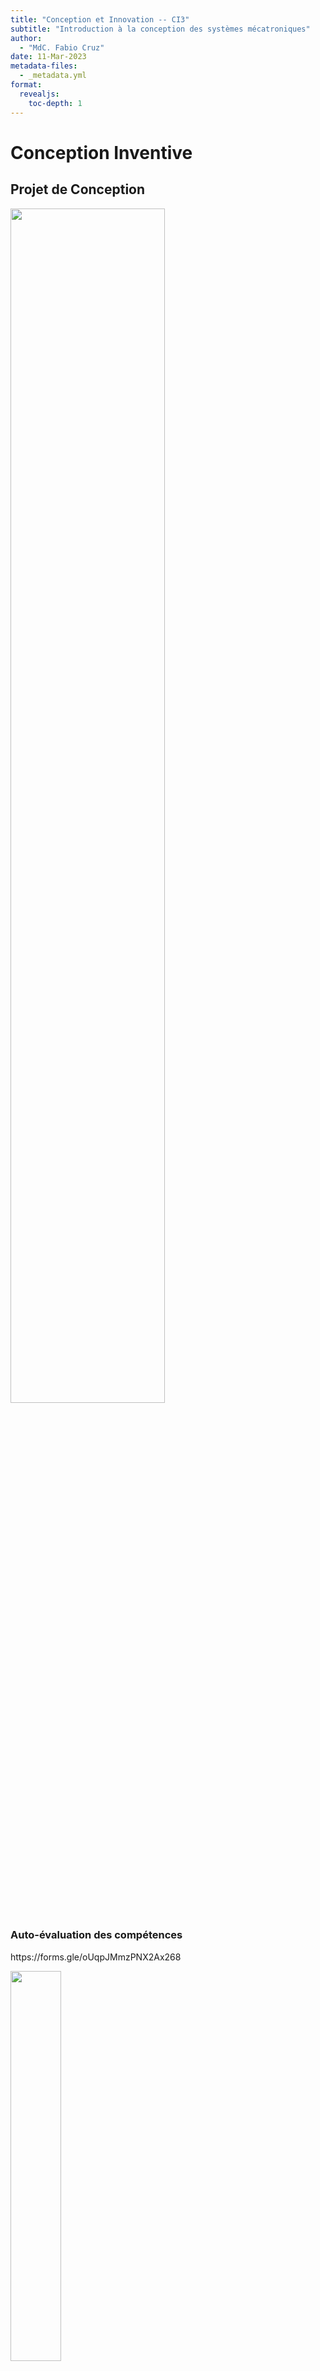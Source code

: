 ```yaml
---
title: "Conception et Innovation -- CI3"
subtitle: "Introduction à la conception des systèmes mécatroniques"
author: 
  - "MdC. Fabio Cruz"
date: 11-Mar-2023
metadata-files:
  - _metadata.yml  
format:
  revealjs:
    toc-depth: 1
---
```


# Conception Inventive

## Projet de Conception

![](../Photos/Seance%201/CI3-Introduction.jpg){width="70%" fig-align="center"}


### Auto-évaluation des compétences {.center}

\LARGE

https://forms.gle/oUqpJMmzPNX2Ax268

![](figures/brave.png){width="40%" fig-align="center"}

### Métier d’ingénieur

"Le métier de base de l'ingénieur consiste à *poser et résoudre de manière toujours plus performante* des 
**problèmes** souvent complexes, liés à **la conception, à la réalisation et à la mise en oeuvre**, 
au sein d'une organisation compétitive, de produits, de systèmes ou de services, éventuellement à leur 
financement et à leur commercialisation. 

<br> À ce titre un ingénieur doit posséder un ensemble de savoirs techniques, économiques, sociaux et humains, reposant sur une solide culture scientifique. 
-- **Commission des Titres d’Ingénieur**.


### Vocabulaire 

::: {.callout-tip title="Definitions"}
- Un **système** → Un arrangement d’éléments en interaction, organisé en vue d’atteindre un ou 
plusieurs objectifs définis.

- **Système complexe** → multitude des paramètres qui interviennent fait qu’un projet industriel n’a
pas une solution unique.

- **Milieu environnant** d’un système → l’ensemble des éléments de l’univers en relation avec lui.
:::

:::{layout="[30, 70]"}
![](figures/CM2/systeme.png)

:::{.small}

**Example**

- Une **Machine** → système transformateur d’énergie 
- Une **mécanisme** → élément de la classe des machines qui transforme de l’énergie mécanique  (transformation de mouvemen)
- Moteur → Transforme Energie chimique en energie mécanique.

:::
:::

### Projet de Conception

L’agence française de normalisation (AFNOR) définit le projet de la façon suivante :

::: {layout="[[65, -5, 35]]"}
> «Un projet se définit comme une **démarche spécifique qui permet de structurer méthodiquement une réalité à venir**. <br> Un projet est défini et mis en œuvre pour élaborer la réponse au *besoin d’un utilisateur, d’un client ou d’une clientèle* et il implique un objectif et des actions à entreprendre avec des ressources données».

![](figures/CM2/AFNOR.png)
:::

### Projet de Conception $\rightarrow$ Vision partagé.

![](figures/CM2/Conception-00.png){width="80%" fig-align="center"}

-   de mieux définir les exigences,
-   d’améliorer la qualité de la conception,
-   de faciliter le développement des systèmes complexes,
-   de représenter de façon exhaustive le système.






### Ecarts en conception

![](figures/CM2/Ecarts-00.png){width="80%" fig-align="center"}

### Ecarts en conception

![](figures/CM2/Ecarts-01.png){width="80%" fig-align="center"}

### Ecarts en conception

![](figures/CM2/Ecarts-02.png){width="80%" fig-align="center"}

### Ecarts en conception

![](figures/CM2/Ecarts-03.png){width="80%" fig-align="center"}

### Ecarts en conception

::::: columns
::: {.column width="50%" align="top"}
-   **Système souhaité** $\rightarrow$ fonctions du système et de quantifier ses performances.

-   **Système simulé** $\rightarrow$ modélisé par des lois comportementales, de façon à estimer ses capacités à répondre aux attentes du système souhaité.

-   **Système réel** est la conséquence des choix effectués lors des simulations. Il est alors possible de mesurer les performances réelles et de les comparer aux performances attendues.
:::

::: {.column width="50%" align="top"}
![](figures/CM2/Ecarts-04.png){width="100%" fig-align="center"}
:::
:::::

**Les écarts entre chaque système font l’objet d’analyses et, le cas échéant, d’une reconfiguration.**

### Example 1

![](figures/CM2/Escoba.png){width="80%" fig-align="center"}

1.  **Domaine du Client**: Quelle est le besoin? ...
2.  **Domaine de la Simulation**: loi physique?
3.  **Domaine du Laboratoire**: Quel type d'Expérimentation?

## Cycle de vie d'un projet

Un projet comporte globalement 3 phases, connues sous la désignation «3C» : Cadrer - Conduire - Conclure.

::: incremental
-   **Phase de préparation** : il s’agit de l’analyse des besoins et de l’analyse de l’opportunité de mener à bien ce projet. Appelée également avant-projet, cette phase aboutit à la rédaction du cahier des charges.
-   **Phase de réalisation** : elle débute par la réception du cahier des charges et s’achève à la livraison du produit. C’est la phase opérationnelle du projet.
-   **Phase de fin de projet** : le produit est mis en situation de production, et il s’agit dans cette phase de s’assurer de son adéquation avec les besoins attendus.
:::

### Cycle en V

![Cycle en V d'un projet](figures/CM2/Cycle-projet-00.png){width="40%" fig-align="center"}

### Cycle en V ... plus detaillé

![Cycle en V d'un projet](figures/CM2/Cycle-projet-01.png){width="80%" fig-align="center"}

### Cycle en V ... (encore) plus detaillé

![Cycle en V d'un projet](figures/CM2/Cycle-projet-012.png){width="80%" fig-align="center"}

### oui, mais comment on peut faire cela au ENSGSI? {.center .plain}

. . .

![Cycle en V d'un projet](figures/CM2/Cycle-projet-01-proto.png){width="80%" fig-align="center"}

### Avec une approche iteratif ...

::: {layout="[[45, -5, 55]]"}
![Cycle en V d'un projet](figures/CM2/Cycle-projet-01-proto.png){width="100%" fig-align="center"}

![Cycle iteratif](figures/CM2/Cycle-projet-02.png){width="100%" fig-align="center"}
:::

# Prototypage {.center}

**Prenez 60 secondes et notez tous les différents types de prototypes pertinents pour le métier *d'Ingénieur de L'innovation***

![](figures/CM2/Wooclap.png){width="70%" fig-align="center"}

## Le prototypage : Une vue d'ensemble

1.  Qu'est-ce que le prototypage ?
2.  Qu'est-ce qu'un prototype ?
3.  Quel type et quel rôle pour le prototype ?
4.  Quel benefices du processus ?
5.  La fidélité et les dimensions des prototypes

### Qu'est-ce que le prototypage ?

“Le processus de création d'artefacts utilisables à différents degrés d'achèvement, afin de répondre à des questions de conception et de communiquer des idées de conception ; avec les utilisateurs dans le contexte de l'utilisation.”

### Qu'est-ce que le prototypage ?

"Le **processus de création** d'artefacts utilisables à différents degrés d'achèvement, afin de répondre à des questions de conception et de communiquer des idées de conception ; avec les utilisateurs dans le contexte de l'utilisation."

![](figures/process-explained-1.jpg){width="60%" fig-align="center"}

### Qu'est-ce que le prototypage ?

"Le processus de création **d'artefacts utilisables** à différents degrés d'achèvement, afin de répondre à des questions de conception et de communiquer des idées de conception ; avec les utilisateurs dans le contexte de l'utilisation."

![](figures/prototyping-01.png){width="45%" fig-align="center"}

### Qu'est-ce que le prototypage ?

"Le processus de création d'artefacts utilisables **à différents degrés d'achèvement**, afin de répondre à des questions de conception et de communiquer des idées de conception ; avec les utilisateurs dans le contexte de l'utilisation."

![](figures/prototyping-02.png){width="55%" fig-align="center"}

### Qu'est-ce que le prototypage ?

"Le processus de création d'artefacts utilisables à différents degrés d'achèvement, **afin de répondre à des questions de conception** et de communiquer des idées de conception ; avec les utilisateurs dans le contexte de l'utilisation."

<br>

::::: columns
::: {.column width="25%"}
-   Representation
-   Precision
-   Interactivité
-   Evolution
:::

::: {.column width="70%"}
![Dyson](figures/prototyping-03.png){fig-align="center"}
:::
:::::

### Qu'est-ce que le prototypage ?

"Le processus de création d'artefacts utilisables à différents degrés d'achèvement, afin de répondre à des questions de conception et de **communiquer des idées de conception** ; avec les utilisateurs dans le contexte de l'utilisation."

<br>

![](figures/prototyping-04.png){width="60%" fig-align="center"}

### Qu'est-ce que le prototypage ?

"Le processus de création d'artefacts utilisables à différents degrés d'achèvement, afin de répondre à des questions de conception et de communiquer des idées de conception; avec **les utilisateurs dans le contexte de l'utilisation.**"

<br>

![](figures/prototyping-05.jpg){width="50%" fig-align="center"}

## Qu'est-ce qu'un prototype ? {.center}

**Un prototype est un artefact tangible qui nécessite une interprétation**.

![](figures/Prototype-00.png){width="80%" fig-align="center"}

### Qu'est-ce qu'un prototype ? {.center}

**Les prototypes sont conçus pour répondre à des questions.**.

::::: columns
::: {.column width="50%"}
![](figures/CM2/Cycle-projet-01.png){width="80%" fig-align="center"}
:::

::: {.column width="50%"}
![](figures/Prototype-01.png){width="100%" fig-align="center"}
:::
:::::

## Quel type de prototype ?

::::: columns
::: {.column width="25%"}
1.  Product
2.  Processus
3.  [Service prototype (?)](https://www.youtube.com/watch?v=jTageuhPfAM&t=1s)
:::

::: {.column width="75%"}
![](figures/Prototype-03.png){width="90%" fig-align="center"}
:::
:::::

### Quel rôle pour le prototype ?

::::: columns
::: {.column width="30%"}
1.  **Communcation**
2.  **Aids in Learning**
3.  **Decision making**
:::

::: {.column width="70%"}
![](figures/Prototype-04.png){width="100%" fig-align="center"}
:::
:::::

### What benefits ?

![](figures/Prototype-05.png){width="90%" fig-align="center"}

# Les chaînes fonctionnelles

## Structure des systèmes : Chaîne d'Energie et d'Information

### Système a besoin de ...

#### La **chaîne d’énergie**

Tout système est constitué d’une succession d’éléments permettant de *transmettre l’énergie* depuis la source vers les actionneurs (éléments du système agissant sur la matière d’œuvre).

. . .

\noindent

\rule{\textwidth}{1pt}

#### La **chaîne d’information**.

Le système adapte son comportement en fonction d’informations sur l’état du système.

Il s’agit donc de récupérer ces informations, de les traiter et ensuite de communiquer le résultat de ce traitement.

## La chaîne d’énergie

![](figures/CM2/Chaine-energie.png){width="70%" fig-align="center"}

**Chaque objet technique a besoin d’une énergie pour fonctionner.**

. . .

Les fonctions:

-   **Alimenter** : constituants permettant l’énergie nécessaire au système
-   **Stocker** : certains objets doivent pouvoir stocker de L’énergie en vue de la restituer
-   **Distribuer** : commander, contrôler et répartir la quantité d’énergie nécessaire
-   **Convertir** : transformer une énergie en une autre nécessaire à l’effet attendu
-   **Transmettre** : acheminer cette énergie convertie de façon à la rendre disponible pour l’action à réaliser.

### Example

![](figures/CM2/Chaine-energie-example.png){width="80%" fig-align="center"}

## La Chaîne d'Information

### Chaîne d'Information

![](figures/CM2/Chaine-info.png){width="70%" fig-align="center"}

**La chaîne d'information décide des ordres à donner à la chaîne d'énergie.**

. . .

Les fonctions:

-   **Acquerir** : renseigne le système et/ou l’utilisateur sur l’état du système.
-   **Traiter** : manipule ces données de façon à faire évoluer le système.
-   **Communique** : permet d’acheminer le résultat de ce traitement vers le système (vers la fonction *«Distribuer»* et/ou Opérateur)

### Structure globale d’un système

![Chaîne d'Information et d'Energie](figures/CM2/Chaine-energie-Info-00.png){width="7cm" fig-align="center"}

### Structure globale d’un système $\rightarrow$ Mécanique

![Point vue Mécanique](figures/CM2/Chaine-energie-Info-00-Mecanique.png){width="10cm" fig-align="center"}

### Structure globale d’un système $\rightarrow$ Electrique

![Point vue Mécanique](figures/CM2/Chaine-energie-Info-00-Electrique.png){width="10cm" fig-align="center"}

### Structure globale d’un système $\rightarrow$ Informatique

![Point vue Informatique](figures/CM2/Chaine-energie-Info-00-Informatique.png){width="10cm" fig-align="center"}

### Structure globale d’un système $\rightarrow$ ENSGSI? {.c}

\Large

**Comment voulez-vous positionner ?**

### Prochaine Séances

**Rentrer en détaille sur les composants de chaque Chaîne**

::::: columns
::: {.column width="45%"}
![Composants de la chhaîne d'Energie](figures/CM2/Next-1.png)
:::

::: {.column width="45%"}
![Composants de la chaîne d'Information](figures/CM2/Next-2.png)
:::
:::::